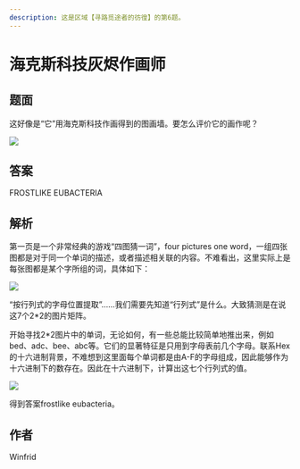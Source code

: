 ```yaml
---
description: 这是区域【寻路觅途者的彷徨】的第6题。
---
```


# 海克斯科技灰烬作画师

## 题面

这好像是“它”用海克斯科技作画得到的图画墙。要怎么评价它的画作呢？

![](./06-hai-ke-si-ke-ji-hui-jin-zuo-hua-shi.assets/image_1.webp)

## 答案

<AnswerBlock>FROSTLIKE EUBACTERIA</AnswerBlock>

## 解析

第一页是一个非常经典的游戏“四图猜一词”，four pictures one word，一组四张图都是对于同一个单词的描述，或者描述相关联的内容。不难看出，这里实际上是每张图都是某个字所组的词，具体如下：

![](./06-hai-ke-si-ke-ji-hui-jin-zuo-hua-shi.assets/image_2.webp)

“按行列式的字母位置提取”……我们需要先知道“行列式”是什么。大致猜测是在说这7个2\*2的图片矩阵。

开始寻找2\*2图片中的单词，无论如何，有一些总能比较简单地推出来，例如bed、adc、bee、abc等。它们的显著特征是只用到字母表前几个字母。联系Hex的十六进制背景，不难想到这里面每个单词都是由A-F的字母组成，因此能够作为十六进制下的数存在。因此在十六进制下，计算出这七个行列式的值。

![](./06-hai-ke-si-ke-ji-hui-jin-zuo-hua-shi.assets/image_3.webp)

得到答案frostlike eubacteria。

## 作者

Winfrid
